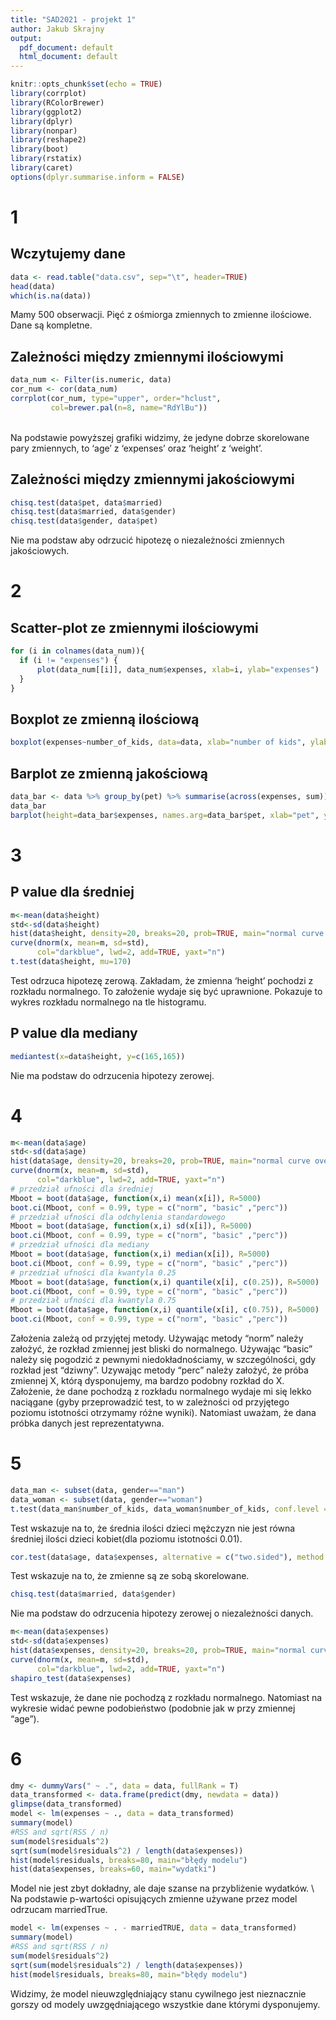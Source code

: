 ```yaml
---
title: "SAD2021 - projekt 1"
author: Jakub Skrajny
output:
  pdf_document: default
  html_document: default
---
```


```r
knitr::opts_chunk$set(echo = TRUE)
library(corrplot)
library(RColorBrewer)
library(ggplot2)
library(dplyr)
library(nonpar)
library(reshape2)
library(boot)
library(rstatix)
library(caret)
options(dplyr.summarise.inform = FALSE)
```

# 1
## Wczytujemy dane
```r
data <- read.table("data.csv", sep="\t", header=TRUE)
head(data)
which(is.na(data))
```
Mamy 500 obserwacji. Pięć z ośmiorga zmiennych to zmienne ilościowe. Dane są kompletne.

## Zależności między zmiennymi ilościowymi
```r
data_num <- Filter(is.numeric, data)
cor_num <- cor(data_num)
corrplot(cor_num, type="upper", order="hclust",
         col=brewer.pal(n=8, name="RdYlBu"))
```
<br /> Na podstawie powyższej grafiki widzimy, że jedyne dobrze skorelowane pary zmiennych, to  'age' z 'expenses' oraz 'height' z 'weight'.

## Zależności między zmiennymi jakościowymi
```r
chisq.test(data$pet, data$married)
chisq.test(data$married, data$gender)
chisq.test(data$gender, data$pet)
```
Nie ma podstaw aby odrzucić hipotezę o niezależności zmiennych jakościowych.

# 2
## Scatter-plot ze zmiennymi ilościowymi 
```r
for (i in colnames(data_num)){
  if (i != "expenses") {
      plot(data_num[[i]], data_num$expenses, xlab=i, ylab="expenses")
  }
}
```

## Boxplot ze zmienną ilościową
```r
boxplot(expenses~number_of_kids, data=data, xlab="number of kids", ylab="expenses")
```

## Barplot ze zmienną jakościową
```r
data_bar <- data %>% group_by(pet) %>% summarise(across(expenses, sum))
data_bar
barplot(height=data_bar$expenses, names.arg=data_bar$pet, xlab="pet", ylab="expenses")
```

# 3
## P value dla średniej
```r
m<-mean(data$height)
std<-sd(data$height)
hist(data$height, density=20, breaks=20, prob=TRUE, main="normal curve over histogram")
curve(dnorm(x, mean=m, sd=std), 
      col="darkblue", lwd=2, add=TRUE, yaxt="n")
t.test(data$height, mu=170)
```
Test odrzuca hipotezę zerową. Zakładam, że zmienna 'height' pochodzi z rozkładu normalnego. To założenie wydaje się być uprawnione. Pokazuje to wykres rozkładu normalnego na tle histogramu.  

## P value dla mediany
```r
mediantest(x=data$height, y=c(165,165))
```
Nie ma podstaw do odrzucenia hipotezy zerowej.

# 4
```r
m<-mean(data$age)
std<-sd(data$age)
hist(data$age, density=20, breaks=20, prob=TRUE, main="normal curve over histogram")
curve(dnorm(x, mean=m, sd=std), 
      col="darkblue", lwd=2, add=TRUE, yaxt="n")
# przedział ufności dla średniej
Mboot = boot(data$age, function(x,i) mean(x[i]), R=5000)
boot.ci(Mboot, conf = 0.99, type = c("norm", "basic" ,"perc"))
# przedział ufności dla odchylenia standardowego
Mboot = boot(data$age, function(x,i) sd(x[i]), R=5000)
boot.ci(Mboot, conf = 0.99, type = c("norm", "basic" ,"perc"))
# przedział ufności dla mediany
Mboot = boot(data$age, function(x,i) median(x[i]), R=5000)
boot.ci(Mboot, conf = 0.99, type = c("norm", "basic" ,"perc"))
# przedział ufności dla kwantyla 0.25
Mboot = boot(data$age, function(x,i) quantile(x[i], c(0.25)), R=5000)
boot.ci(Mboot, conf = 0.99, type = c("norm", "basic" ,"perc"))
# przedział ufności dla kwantyla 0.75
Mboot = boot(data$age, function(x,i) quantile(x[i], c(0.75)), R=5000)
boot.ci(Mboot, conf = 0.99, type = c("norm", "basic" ,"perc"))
```
Założenia zależą od przyjętej metody. Używając metody "norm" należy założyć, że rozkład zmiennej jest bliski do normalnego. Używając "basic" należy się pogodzić z pewnymi niedokładnościamy, w szczególności, gdy rozkład jest "dziwny". Uzywając metody "perc" należy założyć, że próba zmiennej X, którą dysponujemy, ma bardzo podobny rozkład do X.
Założenie, że dane pochodzą z rozkładu normalnego wydaje mi się lekko naciągane (gyby przeprowadzić test, to w zależności od przyjętego poziomu istotności otrzymamy różne wyniki). Natomiast uważam, że dana próbka danych jest reprezentatywna.

# 5
```r
data_man <- subset(data, gender=="man")
data_woman <- subset(data, gender=="woman")
t.test(data_man$number_of_kids, data_woman$number_of_kids, conf.level = 0.99)
```
Test wskazuje na to, że średnia ilości dzieci mężczyzn nie jest równa średniej ilości dzieci kobiet(dla poziomu istotności 0.01).
```r
cor.test(data$age, data$expenses, alternative = c("two.sided"), method = c("pearson"), conf.level = 0.99)
```
Test wskazuje na to, że zmienne są ze sobą skorelowane.
```r
chisq.test(data$married, data$gender)
```
Nie ma podstaw do odrzucenia hipotezy zerowej o niezależności danych.

```r
m<-mean(data$expenses)
std<-sd(data$expenses)
hist(data$expenses, density=20, breaks=20, prob=TRUE, main="normal curve over histogram")
curve(dnorm(x, mean=m, sd=std), 
      col="darkblue", lwd=2, add=TRUE, yaxt="n")
shapiro_test(data$expenses)
```
Test wskazuje, że dane nie pochodzą z rozkładu normalnego. Natomiast na wykresie widać pewne podobieństwo (podobnie jak w przy zmiennej "age").

# 6
```r
dmy <- dummyVars(" ~ .", data = data, fullRank = T)
data_transformed <- data.frame(predict(dmy, newdata = data))
glimpse(data_transformed)
model <- lm(expenses ~ ., data = data_transformed)
summary(model)
#RSS and sqrt(RSS / n)
sum(model$residuals^2)
sqrt(sum(model$residuals^2) / length(data$expenses))
hist(model$residuals, breaks=80, main="błędy modelu")
hist(data$expenses, breaks=60, main="wydatki")
```
Model nie jest zbyt dokładny, ale daje szanse na przybliżenie wydatków. \\
Na podstawie p-wartości opisujących zmienne używane przez model odrzucam marriedTrue.
```r
model <- lm(expenses ~ . - marriedTRUE, data = data_transformed)
summary(model)
#RSS and sqrt(RSS / n)
sum(model$residuals^2)
sqrt(sum(model$residuals^2) / length(data$expenses))
hist(model$residuals, breaks=80, main="błędy modelu")
```
Widzimy, że model nieuwzględniający stanu cywilnego jest nieznacznie gorszy od modely uwzgędniającego wszystkie dane którymi dysponujemy.